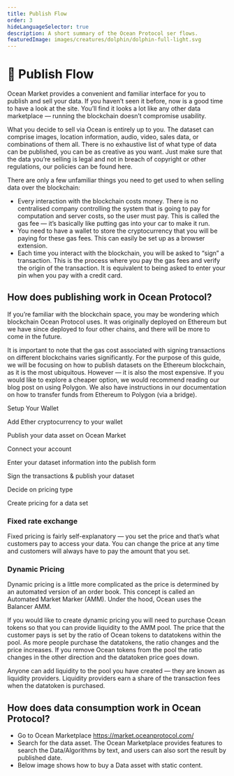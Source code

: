 ```yaml
---
title: Publish Flow
order: 3
hideLanguageSelector: true
description: A short summary of the Ocean Protocol ser flows.
featuredImage: images/creatures/dolphin/dolphin-full-light.svg
---
```


# 🤝 Publish Flow

Ocean Market provides a convenient and familiar interface for you to publish and sell your data. If you haven’t seen it before, now is a good time to have a look at the site. You’ll find it looks a lot like any other data marketplace — running the blockchain doesn’t compromise usability.

What you decide to sell via Ocean is entirely up to you. The dataset can comprise images, location information, audio, video, sales data, or combinations of them all. There is no exhaustive list of what type of data can be published, you can be as creative as you want. Just make sure that the data you’re selling is legal and not in breach of copyright or other regulations, our policies can be found here.

There are only a few unfamiliar things you need to get used to when selling data over the blockchain:

- Every interaction with the blockchain costs money. There is no centralised company controlling the system that is going to pay for computation and server costs, so the user must pay. This is called the gas fee — it’s basically like putting gas into your car to make it run.
- You need to have a wallet to store the cryptocurrency that you will be paying for these gas fees. This can easily be set up as a browser extension.
- Each time you interact with the blockchain, you will be asked to “sign” a transaction. This is the process where you pay the gas fees and verify the origin of the transaction. It is equivalent to being asked to enter your pin when you pay with a credit card.

## How does publishing work in Ocean Protocol?

If you’re familiar with the blockchain space, you may be wondering which blockchain Ocean Protocol uses. It was originally deployed on Ethereum but we have since deployed to four other chains, and there will be more to come in the future.

It is important to note that the gas cost associated with signing transactions on different blockchains varies significantly. For the purpose of this guide, we will be focusing on how to publish datasets on the Ethereum blockchain, as it is the most ubiquitous. However — it is also the most expensive. If you would like to explore a cheaper option, we would recommend reading our blog post on using Polygon. We also have instructions in our documentation on how to transfer funds from Ethereum to Polygon (via a bridge).

<Process>

Setup Your Wallet

Add Ether cryptocurrency to your wallet

Publish your data asset on Ocean Market

Connect your account

Enter your dataset information into the publish form

Sign the transactions & publish your dataset

Decide on pricing type

Create pricing for a data set

</Process>

### Fixed rate exchange

Fixed pricing is fairly self-explanatory — you set the price and that’s what customers pay to access your data. You can change the price at any time and customers will always have to pay the amount that you set.

### Dynamic Pricing

Dynamic pricing is a little more complicated as the price is determined by an automated version of an order book. This concept is called an Automated Market Marker (AMM). Under the hood, Ocean uses the Balancer AMM.

If you would like to create dynamic pricing you will need to purchase Ocean tokens so that you can provide liquidity to the AMM pool. The price that the customer pays is set by the ratio of Ocean tokens to datatokens within the pool. As more people purchase the datatokens, the ratio changes and the price increases. If you remove Ocean tokens from the pool the ratio changes in the other direction and the datatoken price goes down.

Anyone can add liquidity to the pool you have created — they are known as liquidity providers. Liquidity providers earn a share of the transaction fees when the datatoken is purchased.

## How does data consumption work in Ocean Protocol?

- Go to Ocean Marketplace https://market.oceanprotocol.com/
- Search for the data asset. The Ocean Marketplace provides features to search the Data/Algorithms by text, and users can also sort the result by published date.
- Below image shows how to buy a Data asset with static content.
